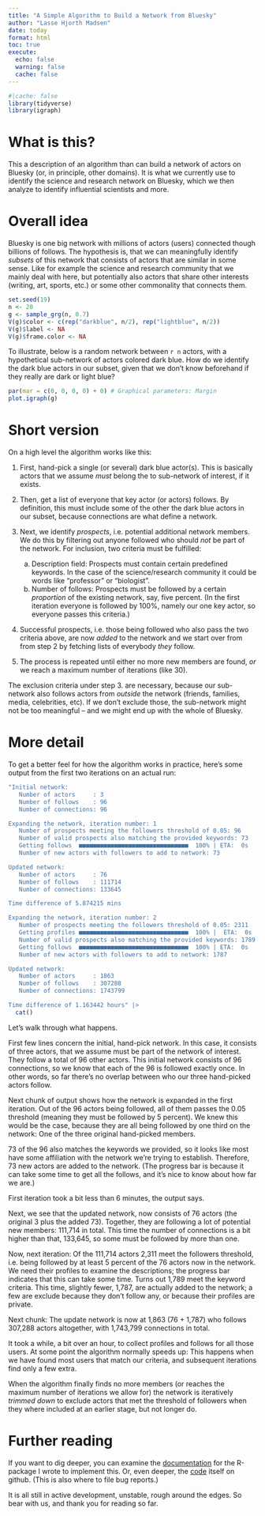 ```yaml
---
title: "A Simple Algorithm to Build a Network from Bluesky"
author: "Lasse Hjorth Madsen"
date: today
format: html
toc: true
execute:
  echo: false
  warning: false
  cache: false
---
```


```r
#|cache: false
library(tidyverse)
library(igraph)
```

# What is this?

This a description of an algorithm than can build a network of actors on Bluesky (or, in principle, other domains). It is what we currently use to identify the science and research network on Bluesky, which we then analyze to identify influential scientists and more.

# Overall idea

Bluesky is one big network with millions of actors (users) connected though billions of follows. The hypothesis is, that we can meaningfully identify *subsets* of this network that consists of actors that are similar in some sense. Like for example the science and research community that we mainly deal with here, but potentially also actors that share other interests (writing, art, sports, etc.) or some other commonality that connects them.

```r
set.seed(19)
n <- 20
g <- sample_grg(n, 0.7)
V(g)$color <- c(rep("darkblue", n/2), rep("lightblue", n/2)) 
V(g)$label <- NA
V(g)$frame.color <- NA
```

To illustrate, below is a random network between `r n` actors, with a hypothetical sub-network of actors colored dark blue. How do we identify the dark blue actors in our subset, given that we don't know beforehand if they really are dark or light blue?

```r
par(mar = c(0, 0, 0, 0) + 0) # Graphical parameters: Margin
plot.igraph(g)
```

# Short version

On a high level the algorithm works like this:

1. First, hand-pick a single (or several) dark blue actor(s). This is basically actors that we assume *must* belong the to sub-network of interest, if it exists. 

2. Then, get a list of everyone that key actor (or actors) follows. By definition, this must include some of the other the dark blue actors in our subset, because connections are what define a network.

3. Next, we identify *prospects*, i.e. potential additional network members. We do this by filtering out anyone followed who should *not* be part of the network. For inclusion, two criteria must be fulfilled:
    a. Description field: Prospects must contain certain predefined keywords. In the case of the science/research community it could be words like "professor" or "biologist".
    b. Number of follows: Prospects must be followed by a certain *proportion* of the existing network, say, five percent. (In the first iteration everyone is followed by 100%, namely our one key actor, so everyone passes this criteria.)
  
4. Successful prospects, i.e. those being followed who also pass the two criteria above, are now *added* to the network and we start over from from step 2 by fetching lists of everybody *they* follow. 

5. The process is repeated until either no more new members are found, *or* we reach a maximum number of iterations (like 30).

The exclusion criteria under step 3. are necessary, because our sub-network also follows actors from *outside* the network (friends, families, media, celebrities, etc). If we don't exclude those, the sub-network might not be too meaningful -- and we might end up with the whole of Bluesky.

# More detail

To get a better feel for how the algorithm works in practice, here's some output from the first two iterations on an actual run:

```r
"Initial network:
   Number of actors     : 3
   Number of follows    : 96
   Number of connections: 96

Expanding the network, iteration number: 1
   Number of prospects meeting the followers threshold of 0.05: 96
   Number of valid prospects also matching the provided keywords: 73
   Getting follows  ■■■■■■■■■■■■■■■■■■■■■■■■■■■■■■■  100% | ETA:  0s
   Number of new actors with followers to add to network: 73

Updated network:
   Number of actors     : 76
   Number of follows    : 111714
   Number of connections: 133645

Time difference of 5.874215 mins

Expanding the network, iteration number: 2
   Number of prospects meeting the followers threshold of 0.05: 2311
   Getting profiles ■■■■■■■■■■■■■■■■■■■■■■■■■■■■■■■  100% |  ETA:  0s
   Number of valid prospects also matching the provided keywords: 1789
   Getting follows  ■■■■■■■■■■■■■■■■■■■■■■■■■■■■■■■  100% | ETA:  0s
   Number of new actors with followers to add to network: 1787

Updated network:
   Number of actors     : 1863
   Number of follows    : 307288
   Number of connections: 1743799

Time difference of 1.163442 hours" |> 
  cat()
```
Let's walk through what happens.

First few lines concern the initial, hand-pick network. In this case, it consists of three actors, that we assume must be part of the network of interest. They follow a total of 96 other actors. This initial network consists of 96 connections, so we know that each of the 96 is followed exactly once. In other words, so far there's no overlap between who our three hand-picked actors follow.

Next chunk of output shows how the network is expanded in the first iteration. Out of the 96 actors being followed, all of them passes the 0.05 threshold (meaning they must be followed by 5 percent). We knew this would be the case, because they are all being followed by one third on the network: One of the three original hand-picked members.

73 of the 96 also matches the keywords we provided, so it looks like most have some affiliation with the network we're trying to establish. Therefore, 73 new actors are added to the network. (The progress bar is because it can take some time to get all the follows, and it's nice to know about how far we are.)

First iteration took a bit less than 6 minutes, the output says.

Next, we see that the updated network, now consists of 76 actors (the original 3 plus the added 73). Together, they are following a lot of potential new members: 111,714 in total. This time the number of connections is a bit higher than that, 133,645, so some must be followed by more than one.

Now, next iteration: Of the 111,714 actors  2,311 meet the followers threshold, i.e. being followed by at least 5 percent of the 76 actors now in the network. We need their profiles to examine the descriptions; the progress bar indicates that this can take some time. Turns out 1,789 meet the keyword criteria. This time, slightly fewer, 1,787, are actually added to the network; a few are exclude because they don't follow any, or because their profiles are private.

Next chunk: The update network is now at 1,863 (76 + 1,787) who follows 307,288 actors altogether, with 1,743,799 connections in total.

It took a while, a bit over an hour, to collect profiles and follows for all those users. 
At some point the algorithm normally speeds up: This happens when we have found most users that match our criteria, and subsequent iterations find only a few extra.

When the algorithm finally finds no more members (or reaches the maximum number of iterations we allow for) the network is iteratively *trimmed down* to exclude actors that met the threshold of followers when they where included at an earlier stage, but not longer do.

# Further reading

If you want to dig deeper, you can examine the [documentation](https://lassehjorthmadsen.github.io/blueskynet/index.html) for the R-package I wrote to implement this. Or, even deeper, the [code](https://github.com/lassehjorthmadsen/blueskynet) itself on github. (This is also where to file bug reports.) 

It is all still in active development, unstable, rough around the edges. So bear with us, and thank you for reading so far.